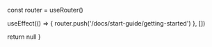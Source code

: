 
  const router = useRouter()
  
  useEffect(() => {
    router.push('/docs/start-guide/getting-started')
  }, [])

  return null
}